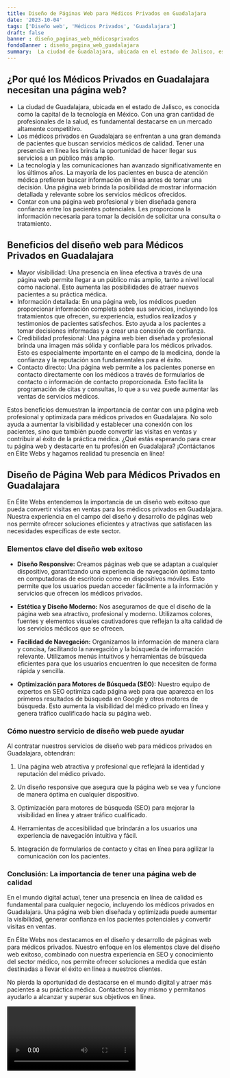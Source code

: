 ```yaml
---
title: Diseño de Páginas Web para Médicos Privados en Guadalajara
date: '2023-10-04'
tags: ['Diseño web', 'Médicos Privados', 'Guadalajara']
draft: false
banner : diseño_paginas_web_médicosprivados
fondoBanner : diseño_pagina_web_guadalajara
summary:  La ciudad de Guadalajara, ubicada en el estado de Jalisco, es conocida como la capital de la tecnología en México. Con una gran cantidad de profesionales de la salud, es fundamental destacarse en un mercado altamente competitivo. Los médicos privados en Guadalajara se enfrentan a una gran demanda de pacientes que buscan servicios médicos de calidad. Tener una presencia en línea les brinda la oportunidad de hacer llegar sus servicios a un público más amplio. La tecnología y las comunicaciones han avanzado significativamente en los últimos años. La mayoría de los pacientes en busca de atención médica prefieren buscar información en línea antes de tomar una decisión. Una página web brinda la posibilidad de mostrar información detallada y relevante sobre los servicios médicos ofrecidos. Contar con una página web profesional y bien diseñada genera confianza entre los pacientes potenciales. Les proporciona la información necesaria para tomar la decisión de solicitar una consulta o tratamiento.
---
```


## ¿Por qué los Médicos Privados en Guadalajara necesitan una página web?

- La ciudad de Guadalajara, ubicada en el estado de Jalisco, es conocida como la capital de la tecnología en México. Con una gran cantidad de profesionales de la salud, es fundamental destacarse en un mercado altamente competitivo.
- Los médicos privados en Guadalajara se enfrentan a una gran demanda de pacientes que buscan servicios médicos de calidad. Tener una presencia en línea les brinda la oportunidad de hacer llegar sus servicios a un público más amplio.
- La tecnología y las comunicaciones han avanzado significativamente en los últimos años. La mayoría de los pacientes en busca de atención médica prefieren buscar información en línea antes de tomar una decisión. Una página web brinda la posibilidad de mostrar información detallada y relevante sobre los servicios médicos ofrecidos.
- Contar con una página web profesional y bien diseñada genera confianza entre los pacientes potenciales. Les proporciona la información necesaria para tomar la decisión de solicitar una consulta o tratamiento.

## Beneficios del diseño web para Médicos Privados en Guadalajara

- Mayor visibilidad: Una presencia en línea efectiva a través de una página web permite llegar a un público más amplio, tanto a nivel local como nacional. Esto aumenta las posibilidades de atraer nuevos pacientes a su práctica médica.
- Información detallada: En una página web, los médicos pueden proporcionar información completa sobre sus servicios, incluyendo los tratamientos que ofrecen, su experiencia, estudios realizados y testimonios de pacientes satisfechos. Esto ayuda a los pacientes a tomar decisiones informadas y a crear una conexión de confianza.
- Credibilidad profesional: Una página web bien diseñada y profesional brinda una imagen más sólida y confiable para los médicos privados. Esto es especialmente importante en el campo de la medicina, donde la confianza y la reputación son fundamentales para el éxito.
- Contacto directo: Una página web permite a los pacientes ponerse en contacto directamente con los médicos a través de formularios de contacto o información de contacto proporcionada. Esto facilita la programación de citas y consultas, lo que a su vez puede aumentar las ventas de servicios médicos.

Estos beneficios demuestran la importancia de contar con una página web profesional y optimizada para médicos privados en Guadalajara. No solo ayuda a aumentar la visibilidad y establecer una conexión con los pacientes, sino que también puede convertir las visitas en ventas y contribuir al éxito de la práctica médica. ¿Qué estás esperando para crear tu página web y destacarte en tu profesión en Guadalajara? ¡Contáctanos en Élite Webs y hagamos realidad tu presencia en línea!

<GifSeo />

<Cta />

## Diseño de Página Web para Médicos Privados en Guadalajara

En Élite Webs entendemos la importancia de un diseño web exitoso que pueda convertir visitas en ventas para los médicos privados en Guadalajara. Nuestra experiencia en el campo del diseño y desarrollo de páginas web nos permite ofrecer soluciones eficientes y atractivas que satisfacen las necesidades específicas de este sector.

### Elementos clave del diseño web exitoso

- **Diseño Responsive:** Creamos páginas web que se adaptan a cualquier dispositivo, garantizando una experiencia de navegación óptima tanto en computadoras de escritorio como en dispositivos móviles. Esto permite que los usuarios puedan acceder fácilmente a la información y servicios que ofrecen los médicos privados.

- **Estética y Diseño Moderno:** Nos aseguramos de que el diseño de la página web sea atractivo, profesional y moderno. Utilizamos colores, fuentes y elementos visuales cautivadores que reflejan la alta calidad de los servicios médicos que se ofrecen.

- **Facilidad de Navegación:** Organizamos la información de manera clara y concisa, facilitando la navegación y la búsqueda de información relevante. Utilizamos menús intuitivos y herramientas de búsqueda eficientes para que los usuarios encuentren lo que necesiten de forma rápida y sencilla.

- **Optimización para Motores de Búsqueda (SEO):** Nuestro equipo de expertos en SEO optimiza cada página web para que aparezca en los primeros resultados de búsqueda en Google y otros motores de búsqueda. Esto aumenta la visibilidad del médico privado en línea y genera tráfico cualificado hacia su página web.

### Cómo nuestro servicio de diseño web puede ayudar

Al contratar nuestros servicios de diseño web para médicos privados en Guadalajara, obtendrán:

1. Una página web atractiva y profesional que reflejará la identidad y reputación del médico privado.

2. Un diseño responsive que asegura que la página web se vea y funcione de manera óptima en cualquier dispositivo.

3. Optimización para motores de búsqueda (SEO) para mejorar la visibilidad en línea y atraer tráfico cualificado.

4. Herramientas de accesibilidad que brindarán a los usuarios una experiencia de navegación intuitiva y fácil.

5. Integración de formularios de contacto y citas en línea para agilizar la comunicación con los pacientes.

### Conclusión: La importancia de tener una página web de calidad

En el mundo digital actual, tener una presencia en línea de calidad es fundamental para cualquier negocio, incluyendo los médicos privados en Guadalajara. Una página web bien diseñada y optimizada puede aumentar la visibilidad, generar confianza en los pacientes potenciales y convertir visitas en ventas.

En Élite Webs nos destacamos en el diseño y desarrollo de páginas web para médicos privados. Nuestro enfoque en los elementos clave del diseño web exitoso, combinado con nuestra experiencia en SEO y conocimiento del sector médico, nos permite ofrecer soluciones a medida que están destinadas a llevar el éxito en línea a nuestros clientes.

No pierda la oportunidad de destacarse en el mundo digital y atraer más pacientes a su práctica médica. Contáctenos hoy mismo y permítanos ayudarlo a alcanzar y superar sus objetivos en línea.

<Video />

<CtaBot job='Médicos Privados' city='Guadalajara'/>

<Gmaps query='Guadalajara+españa+maps' />